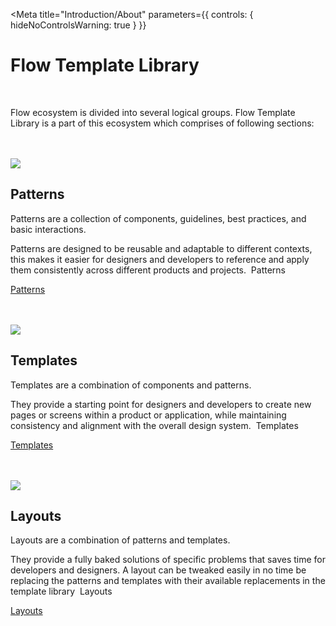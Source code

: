 
<Meta
	title="Introduction/About"
	parameters={{
		controls: { hideNoControlsWarning: true }
	}}
></Meta>

# Flow Template Library

<br />

Flow ecosystem is divided into several logical groups. Flow Template Library is a part of this ecosystem which comprises of following sections:

<br />

<br />

<f-div>
	<img src="about/patterns.svg"></img>
</f-div>

## Patterns

Patterns are a collection of components, guidelines, best practices, and basic interactions.

Patterns are designed to be reusable and adaptable to different contexts, this makes it easier for designers and developers to reference and apply them consistently across different products and projects. 
Patterns

[Patterns](/?path=/docs/patterns-banner--pattern-01)

<br />

<br />

<f-div>
	<img src="about/templates.svg"></img>
</f-div>

## Templates

Templates are a combination of components and patterns.

They provide a starting point for designers and developers to create new pages or screens within a product or application, while maintaining consistency and alignment with the overall design system. 
Templates

[Templates](/?path=/docs/templates-accordion--template-01)

<br />

<br />

<f-div>
	<img src="about/layouts.svg"></img>
</f-div>

## Layouts

Layouts are a combination of patterns and templates.

They provide a fully baked solutions of specific problems that saves time for developers and designers. A layout can be tweaked easily in no time be replacing the patterns and templates with their available replacements in the template library 
Layouts

[Layouts](/?path=/docs/layouts-admin-layout--layout-01)
